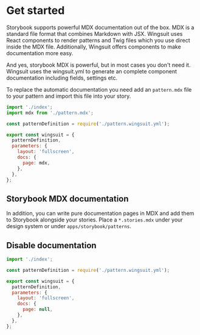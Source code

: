 # Get started

Storybook supports powerful MDX documentation out of the box.
MDX is a standard file format that combines Markdown with JSX.
Wingsuit uses React components to render patterns and Twig files which you use direct inside the MDX file. Additionally, Wingsuit offers components to make documentation more easy.

And yes, storybook MDX is powerful, but in most cases you don't need it. Wingsuit uses the wingsuit.yml to generate an complete component documentation including fields, settings etc.

To replace the automatic documentation you need add an `pattern.mdx` file to your pattern and import this file into your story.

```js
import './index';
import mdx from './pattern.mdx';

const patternDefinition = require('./pattern.wingsuit.yml');

export const wingsuit = {
  patternDefinition,
  parameters: {
    layout: 'fullscreen',
    docs: {
      page: mdx,
    },
  },
};

```

## Storybook MDX documentation
In addition, you can write pure documentation pages in MDX and add them to Storybook alongside your stories.
Place a `*.stories.mdx` under your design system or under `apps/storybook/patterns`.

## Disable documentation

```jsx
import './index';

const patternDefinition = require('./pattern.wingsuit.yml');

export const wingsuit = {
  patternDefinition,
  parameters: {
    layout: 'fullscreen',
    docs: {
      page: null,
    },
  },
};
```
